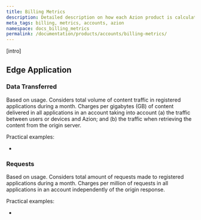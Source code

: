 ```yaml
---
title: Billing Metrics
description: Detailed description on how each Azion product is calculated.
meta_tags: billing, metrics, accounts, azion
namespace: docs_billing_metrics
permalink: /documentation/products/accounts/billing-metrics/
---
```


[intro]

## Edge Application

### Data Transferred

Based on usage. Considers total volume of content traffic in registered applications during a month. Charges per gigabytes (GB) of content delivered in all applications in an account taking into account (a) the traffic between users or devices and Azion; and (b) the traffic when retrieving the content from the origin server.

Practical examples:

- 

### Requests

Based on usage. Considers total amount of requests made to registered applications during a month. Charges per million of requests in all applications in an account independently of the origin response.

Practical examples:

- 
